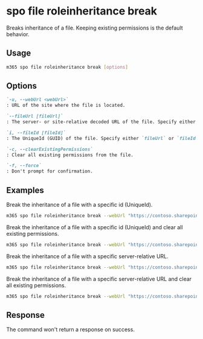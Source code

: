 
# spo file roleinheritance break

Breaks inheritance of a file. Keeping existing permissions is the default behavior.

## Usage

```sh
m365 spo file roleinheritance break [options]
```

## Options

```md definition-list
`-u, --webUrl <webUrl>`
: URL of the site where the file is located.

`--fileUrl [fileUrl]`
: The server- or site-relative decoded URL of the file. Specify either `fileUrl` or `fileId` but not both.

`i, --fileId [fileId]`
: The UniqueId (GUID) of the file. Specify either `fileUrl` or `fileId` but not both.

`-c, --clearExistingPermissions`
: Clear all existing permissions from the file.

`-f, --force`
: Don't prompt for confirmation.
```

<Global />

## Examples

Break the inheritance of a file with a specific id (UniqueId).

```sh
m365 spo file roleinheritance break --webUrl "https://contoso.sharepoint.com/sites/project-x" --fileId "b2307a39-e878-458b-bc90-03bc578531d6"
```

Break the inheritance of a file with a specific id (UniqueId) and clear all existing permissions.

```sh
m365 spo file roleinheritance break --webUrl "https://contoso.sharepoint.com/sites/project-x" --fileId "b2307a39-e878-458b-bc90-03bc578531d6" --clearExistingPermissions
```

Break the inheritance of a file with a specific server-relative URL.

```sh
m365 spo file roleinheritance break --webUrl "https://contoso.sharepoint.com/sites/project-x" --fileUrl "/sites/project-x/documents/Test1.docx"
```

Break the inheritance of a file with a specific server-relative URL and clear all existing permissions.

```sh
m365 spo file roleinheritance break --webUrl "https://contoso.sharepoint.com/sites/project-x" --fileUrl "/sites/project-x/documents/Test1.docx" --clearExistingPermissions
```

## Response

The command won't return a response on success.
